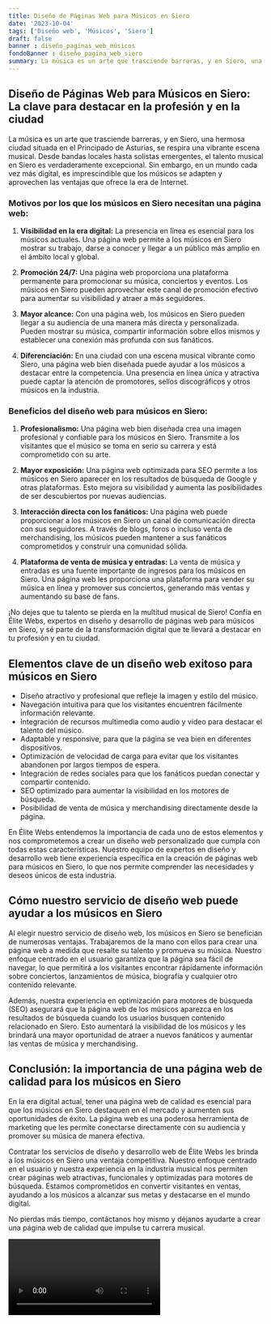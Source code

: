 ```yaml
---
title: Diseño de Páginas Web para Músicos en Siero
date: '2023-10-04'
tags: ['Diseño web', 'Músicos', 'Siero']
draft: false
banner : diseño_paginas_web_músicos
fondoBanner : diseño_pagina_web_siero
summary: La música es un arte que trasciende barreras, y en Siero, una hermosa ciudad situada en el Principado de Asturias, se respira una vibrante escena musical. Desde bandas locales hasta solistas emergentes, el talento musical en Siero es verdaderamente excepcional. Sin embargo, en un mundo cada vez más digital, es imprescindible que los músicos se adapten y aprovechen las ventajas que ofrece la era de Internet.
---
```


## Diseño de Páginas Web para Músicos en Siero: La clave para destacar en la profesión y en la ciudad

La música es un arte que trasciende barreras, y en Siero, una hermosa ciudad situada en el Principado de Asturias, se respira una vibrante escena musical. Desde bandas locales hasta solistas emergentes, el talento musical en Siero es verdaderamente excepcional. Sin embargo, en un mundo cada vez más digital, es imprescindible que los músicos se adapten y aprovechen las ventajas que ofrece la era de Internet.

### Motivos por los que los músicos en Siero necesitan una página web:

1. **Visibilidad en la era digital:** La presencia en línea es esencial para los músicos actuales. Una página web permite a los músicos en Siero mostrar su trabajo, darse a conocer y llegar a un público más amplio en el ámbito local y global.

2. **Promoción 24/7:** Una página web proporciona una plataforma permanente para promocionar su música, conciertos y eventos. Los músicos en Siero pueden aprovechar este canal de promoción efectivo para aumentar su visibilidad y atraer a más seguidores.

3. **Mayor alcance:** Con una página web, los músicos en Siero pueden llegar a su audiencia de una manera más directa y personalizada. Pueden mostrar su música, compartir información sobre ellos mismos y establecer una conexión más profunda con sus fanáticos.

4. **Diferenciación:** En una ciudad con una escena musical vibrante como Siero, una página web bien diseñada puede ayudar a los músicos a destacar entre la competencia. Una presencia en línea única y atractiva puede captar la atención de promotores, sellos discográficos y otros músicos en la industria.

### Beneficios del diseño web para músicos en Siero:

1. **Profesionalismo:** Una página web bien diseñada crea una imagen profesional y confiable para los músicos en Siero. Transmite a los visitantes que el músico se toma en serio su carrera y está comprometido con su arte.

2. **Mayor exposición:** Una página web optimizada para SEO permite a los músicos en Siero aparecer en los resultados de búsqueda de Google y otras plataformas. Esto mejora su visibilidad y aumenta las posibilidades de ser descubiertos por nuevas audiencias.

3. **Interacción directa con los fanáticos:** Una página web puede proporcionar a los músicos en Siero un canal de comunicación directa con sus seguidores. A través de blogs, foros o incluso venta de merchandising, los músicos pueden mantener a sus fanáticos comprometidos y construir una comunidad sólida.

4. **Plataforma de venta de música y entradas:** La venta de música y entradas es una fuente importante de ingresos para los músicos en Siero. Una página web les proporciona una plataforma para vender su música en línea y promover sus conciertos, generando más ventas y aumentando su base de fans.

¡No dejes que tu talento se pierda en la multitud musical de Siero! Confía en Élite Webs, expertos en diseño y desarrollo de páginas web para músicos en Siero, y sé parte de la transformación digital que te llevará a destacar en tu profesión y en tu ciudad.

<GifSeo />

<Cta />

## Elementos clave de un diseño web exitoso para músicos en Siero

- Diseño atractivo y profesional que refleje la imagen y estilo del músico.
- Navegación intuitiva para que los visitantes encuentren fácilmente información relevante.
- Integración de recursos multimedia como audio y video para destacar el talento del músico.
- Adaptable y responsive, para que la página se vea bien en diferentes dispositivos.
- Optimización de velocidad de carga para evitar que los visitantes abandonen por largos tiempos de espera.
- Integración de redes sociales para que los fanáticos puedan conectar y compartir contenido.
- SEO optimizado para aumentar la visibilidad en los motores de búsqueda.
- Posibilidad de venta de música y merchandising directamente desde la página.

En Élite Webs entendemos la importancia de cada uno de estos elementos y nos comprometemos a crear un diseño web personalizado que cumpla con todas estas características. Nuestro equipo de expertos en diseño y desarrollo web tiene experiencia específica en la creación de páginas web para músicos en Siero, lo que nos permite comprender las necesidades y deseos únicos de esta industria.

## Cómo nuestro servicio de diseño web puede ayudar a los músicos en Siero

Al elegir nuestro servicio de diseño web, los músicos en Siero se benefician de numerosas ventajas. Trabajaremos de la mano con ellos para crear una página web a medida que resalte su talento y promueva su música. Nuestro enfoque centrado en el usuario garantiza que la página sea fácil de navegar, lo que permitirá a los visitantes encontrar rápidamente información sobre conciertos, lanzamientos de música, biografía y cualquier otro contenido relevante.

Además, nuestra experiencia en optimización para motores de búsqueda (SEO) asegurará que la página web de los músicos aparezca en los resultados de búsqueda cuando los usuarios busquen contenido relacionado en Siero. Esto aumentará la visibilidad de los músicos y les brindará una mayor oportunidad de atraer a nuevos fanáticos y aumentar las ventas de música y merchandising.

## Conclusión: la importancia de una página web de calidad para los músicos en Siero

En la era digital actual, tener una página web de calidad es esencial para que los músicos en Siero destaquen en el mercado y aumenten sus oportunidades de éxito. La página web es una poderosa herramienta de marketing que les permite conectarse directamente con su audiencia y promover su música de manera efectiva.

Contratar los servicios de diseño y desarrollo web de Élite Webs les brinda a los músicos en Siero una ventaja competitiva. Nuestro enfoque centrado en el usuario y nuestra experiencia en la industria musical nos permiten crear páginas web atractivas, funcionales y optimizadas para motores de búsqueda. Estamos comprometidos en convertir visitantes en ventas, ayudando a los músicos a alcanzar sus metas y destacarse en el mundo digital.

No pierdas más tiempo, contáctanos hoy mismo y déjanos ayudarte a crear una página web de calidad que impulse tu carrera musical.

<Video />

<CtaBot job='Músicos' city='Siero'/>

<Gmaps query='Siero+españa+maps' />